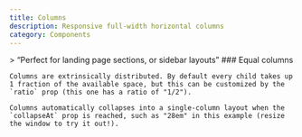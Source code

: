 ```yaml
---
title: Columns
description: Responsive full-width horizontal columns
category: Components
---
```



<Columns collapseAt='28em' ratio='1/2'>
  <Box>
    > “Perfect for landing page sections, or sidebar layouts”
  </Box>
  <Stack>
    ### Equal columns

    Columns are extrinsically distributed. By default every child takes up 1 fraction of the available space, but this can be customized by the `ratio` prop (this one has a ratio of "1/2").

    Columns automatically collapses into a single-column layout when the `collapseAt` prop is reached, such as "28em" in this example (resize the window to try it out!).
  </Stack>
</Columns>
